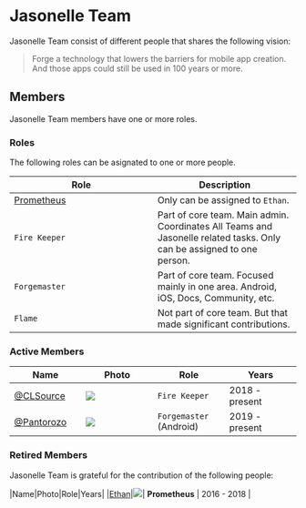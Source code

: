 # Jasonelle Team

Jasonelle Team consist of different people that shares the following vision:

> Forge a technology that lowers the barriers for mobile app creation.
> And those apps could still be used in 100 years or more. 

## Members

Jasonelle Team members have one or more roles.

### Roles

The following roles can be asignated to one or more people.

| Role | Description |
| ---  | ---         |
|[Prometheus](https://en.wikipedia.org/wiki/Prometheus)| Only can be assigned to `Ethan`. |
|`Fire Keeper` | Part of core team. Main admin. Coordinates All Teams and Jasonelle related tasks. Only can be assigned to one person. |
|`Forgemaster` | Part of core team. Focused mainly in one area. Android, iOS, Docs, Community, etc.
|`Flame` | Not part of core team. But that made significant contributions.


### Active Members

| Name | Photo | Role | Years |
| ---| --- | ---| ---  |
|[@CLSource](https://github.com/clsource)|![](https://avatars1.githubusercontent.com/u/292738?s=100&v=4)| `Fire Keeper` | 2018 - present |
|[@Pantorozo](https://github.com/panterozo)| ![](https://avatars0.githubusercontent.com/u/13855618?s=100&v=4) |  `Forgemaster` (Android) | 2019 - present |

### Retired Members

Jasonelle Team is grateful for the contribution of the following people:

|Name|Photo|Role|Years|
|[Ethan](https://github.com/gliechtenstein)|![](https://avatars2.githubusercontent.com/u/16613330?s=100&v=4)| **Prometheus** | 2016 - 2018 |
